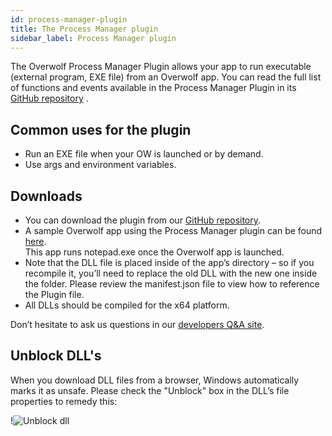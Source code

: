 ```yaml
---
id: process-manager-plugin
title: The Process Manager plugin
sidebar_label: Process Manager plugin
---
```


The Overwolf Process Manager Plugin allows your app to run executable (external program, EXE file) from an Overwolf app.
You can read the full list of functions and events available in the Process Manager Plugin in its [GitHub repository](https://github.com/overwolf/overwolf-plugins/tree/master/sample_apps/process_manager) .

## Common uses for the plugin

* Run an EXE file when your OW is launched or by demand.
* Use args and environment variables.

## Downloads

* You can download the plugin from our [GitHub repository](https://github.com/overwolf/overwolf-plugins/tree/master/sample_apps/process_manager).
* A sample Overwolf app using the Process Manager plugin can be found [here](https://github.com/overwolf/overwolf-plugins/tree/master/sample_apps/process_manager).  
  This app runs notepad.exe once the Overwolf app is launched.
* Note that the DLL file is placed inside of the app’s directory – so if you recompile it, you’ll need to replace the old DLL with the new one inside the folder. Please review the manifest.json file to view how to reference the Plugin file.
* All DLLs should be compiled for the x64 platform.

Don’t hesitate to ask us questions in our [developers Q&A site](https://discuss.overwolf.com/).

## Unblock DLL's

When you download DLL files from a browser, Windows automatically marks it as unsafe. Please check the "Unblock" box in the DLL’s file properties to remedy this:

!![Unblock dll](/assets/unblock_dll.jpg)

